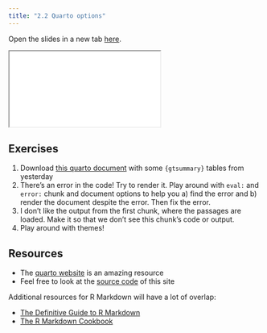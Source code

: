 ```yaml
---
title: "2.2 Quarto options"
---
```


Open the slides in a new tab [here](slides/02-quarto2.qmd){target="_blank"}.

<div>

```{=html}
<iframe class="slide-deck" src="slides/02-quarto2.html"></iframe>
```

</div>

## Exercises

1. Download [this quarto document](slides/_gtsummary_quarto.qmd) with some `{gtsummary}` tables from yesterday
2. There's an error in the code! Try to render it. Play around with `eval:` and `error:` chunk and document options to help you a) find the error and b) render the document despite the error. Then fix the error. 
3. I don't like the output from the first chunk, where the passages are loaded. Make it so that we don't see this chunk's code or output.
4. Play around with themes!

## Resources

-   The [quarto website](https://quarto.org/docs/guide/) is an amazing resource
-   Feel free to look at the [source code](https://github.com/louisahsmith/epi590r-2023) of this site

Additional resources for R Markdown will have a lot of overlap:

-   [The Definitive Guide to R Markdown](https://bookdown.org/yihui/rmarkdown/)
-   [The R Markdown Cookbook](https://bookdown.org/yihui/rmarkdown-cookbook/)
